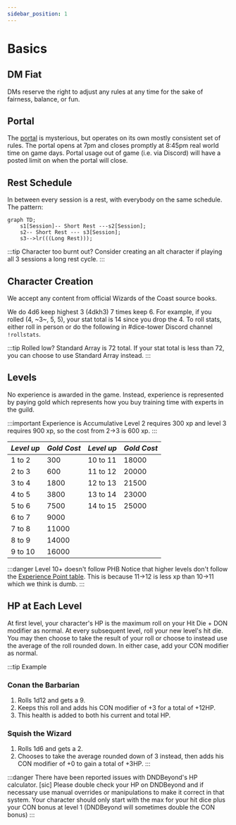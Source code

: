```yaml
---
sidebar_position: 1
---
```


# Basics

## DM Fiat

DMs reserve the right to adjust any rules at any time for the sake of fairness, balance, or fun.

## Portal

The [portal](../archives/Portal) is mysterious, but operates on its own mostly consistent set of rules. The portal opens at 7pm and closes promptly at 8:45pm real world time on game days. Portal usage out of game (i.e. via Discord) will have a posted limit on when the portal will close.

## Rest Schedule

In between every session is a rest, with everybody on the same schedule. The pattern:

```mermaid
graph TD;
    s1[Session]-- Short Rest ---s2[Session];
    s2-- Short Rest --- s3[Session];
    s3-->lr(((Long Rest)));
```

:::tip Character too burnt out?
Consider creating an alt character if playing all 3 sessions a long rest cycle.
:::

## Character Creation

We accept any content from official Wizards of the Coast source books.

We do 4d6 keep highest 3 (4dkh3) 7 times keep 6. For example, if you rolled (4, ~3~, 5, 5), your stat total is 14 since you drop the 4. To roll stats, either roll in person or do the following in #dice-tower Discord channel `!rollstats`.

:::tip Rolled low?
Standard Array is 72 total. If your stat total is less than 72, you can choose to use Standard Array instead.
:::

## Levels

No experience is awarded in the game. Instead, experience is represented by paying gold which represents how you buy training time with experts in the guild.

:::important Experience is Accumulative
Level 2 requires 300 xp and level 3 requires 900 xp, so the cost from 2->3 is 600 xp.
:::

| _Level up_ | _Gold Cost_ | _Level up_ | _Gold Cost_ |
| ---------- | ----------- | ---------- | ----------- |
| 1 to 2     | 300         | 10 to 11   | 18000       |
| 2 to 3     | 600         | 11 to 12   | 20000       |
| 3 to 4     | 1800        | 12 to 13   | 21500       |
| 4 to 5     | 3800        | 13 to 14   | 23000       |
| 5 to 6     | 7500        | 14 to 15   | 25000       |
| 6 to 7     | 9000        |
| 7 to 8     | 11000       |
| 8 to 9     | 14000       |
| 9 to 10    | 16000       |

:::danger Level 10+ doesn't follow PHB
Notice that higher levels don't follow the [Experience Point table](https://www.dndbeyond.com/sources/basic-rules/step-by-step-characters#XPandProficiencyBonusProgression).
This is because 11->12 is less xp than 10->11 which we think is dumb.
:::

## HP at Each Level

At first level, your character's HP is the maximum roll on your Hit Die + DON modifier as normal.
At every subsequent level, roll your new level's hit die.
You may then choose to take the result of your roll or choose to instead use the average of the roll rounded down.
In either case, add your CON modifier as normal.

:::tip Example

### Conan the Barbarian

1. Rolls 1d12 and gets a 9.
2. Keeps this roll and adds his CON modifier of +3 for a total of +12HP.
3. This health is added to both his current and total HP.

### Squish the Wizard

1. Rolls 1d6 and gets a 2.
2. Chooses to take the average rounded down of 3 instead, then adds his CON modifier of +0 to gain a total of +3HP.
   :::

:::danger
There have been reported issues with DNDBeyond's HP calculator. [sic]
Please double check your HP on DNDBeyond and if necessary use manual overrides or manipulations to make it correct in that system. Your character should only start with the max for your hit dice plus your CON bonus at level 1 (DNDBeyond will sometimes double the CON bonus)
:::
